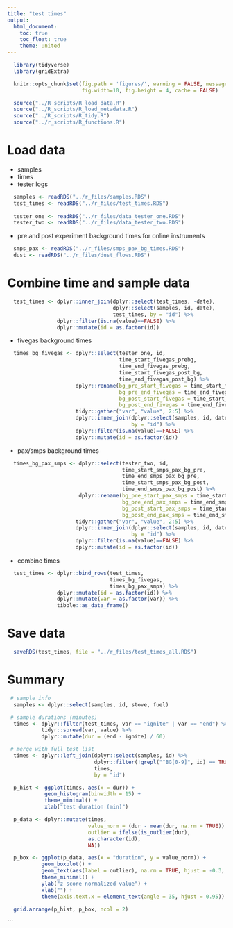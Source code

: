 ```yaml
---
title: "test times"
output:
  html_document:
    toc: true
    toc_float: true
    theme: united
---
```


```r
  library(tidyverse)
  library(gridExtra)
```

```r
  knitr::opts_chunk$set(fig.path = 'figures/', warning = FALSE, message = FALSE,
                        fig.width=10, fig.height = 4, cache = FALSE)
```

```r
  source("../R_scripts/R_load_data.R")
  source("../R_scripts/R_load_metadata.R")
  source("../R_scripts/R_tidy.R")
  source("../r_scripts/R_functions.R")
```

# Load data

* samples
* times
* tester logs

```r
  samples <- readRDS("../r_files/samples.RDS")
  test_times <- readRDS("../r_files/test_times.RDS")
  
  tester_one <- readRDS("../r_files/data_tester_one.RDS")
  tester_two <- readRDS("../r_files/data_tester_two.RDS")
```

* pre and post experiment background times for online instruments

```r
  smps_pax <- readRDS("../r_files/smps_pax_bg_times.RDS")
  dust <- readRDS("../r_files/dust_flows.RDS")
```

# Combine time and sample data

```r
  test_times <- dplyr::inner_join(dplyr::select(test_times, -date),
                                  dplyr::select(samples, id, date),
                                  test_times, by = "id") %>%
                dplyr::filter(is.na(value)==FALSE) %>%
                dplyr::mutate(id = as.factor(id))
```

* fivegas background times

```r
  times_bg_fivegas <- dplyr::select(tester_one, id, 
                                    time_start_fivegas_prebg,
                                    time_end_fivegas_prebg,
                                    time_start_fivegas_post_bg,
                                    time_end_fivegas_post_bg) %>%
                      dplyr::rename(bg_pre_start_fivegas = time_start_fivegas_prebg,
                                    bg_pre_end_fivegas = time_end_fivegas_prebg,
                                    bg_post_start_fivegas = time_start_fivegas_post_bg,
                                    bg_post_end_fivegas = time_end_fivegas_post_bg) %>%
                      tidyr::gather("var", "value", 2:5) %>%
                      dplyr::inner_join(dplyr::select(samples, id, date),
                                        by = "id") %>%
                      dplyr::filter(is.na(value)==FALSE) %>%
                      dplyr::mutate(id = as.factor(id))
```

* pax/smps background times

```r
  times_bg_pax_smps <- dplyr::select(tester_two, id, 
                                     time_start_smps_pax_bg_pre,
                                     time_end_smps_pax_bg_pre,
                                     time_start_smps_pax_bg_post,
                                     time_end_smps_pax_bg_post) %>%
                       dplyr::rename(bg_pre_start_pax_smps = time_start_smps_pax_bg_pre,
                                     bg_pre_end_pax_smps = time_end_smps_pax_bg_pre,
                                     bg_post_start_pax_smps = time_start_smps_pax_bg_post,
                                     bg_post_end_pax_smps = time_end_smps_pax_bg_post) %>%
                      tidyr::gather("var", "value", 2:5) %>%
                      dplyr::inner_join(dplyr::select(samples, id, date),
                                        by = "id") %>%
                      dplyr::filter(is.na(value)==FALSE) %>%
                      dplyr::mutate(id = as.factor(id))
```

* combine times

```r
  test_times <- dplyr::bind_rows(test_times,
                                 times_bg_fivegas,
                                 times_bg_pax_smps) %>%
                dplyr::mutate(id = as.factor(id)) %>%
                dplyr::mutate(var = as.factor(var)) %>%
                tibble::as_data_frame()
```

# Save data

```r
  saveRDS(test_times, file = "../r_files/test_times_all.RDS")
```

# Summary

```r
 # sample info
  samples <- dplyr::select(samples, id, stove, fuel)
```

```r
 # sample durations (minutes)
  times <- dplyr::filter(test_times, var == "ignite" | var == "end") %>%
           tidyr::spread(var, value) %>%
           dplyr::mutate(dur = (end - ignite) / 60)
```

```r
 # merge with full test list
  times <- dplyr::left_join(dplyr::select(samples, id) %>%
                            dplyr::filter(!grepl("^BG[0-9]", id) == TRUE), 
                            times,
                            by = "id")
```

```r
  p_hist <- ggplot(times, aes(x = dur)) +
            geom_histogram(binwidth = 15) +
            theme_minimal() +
            xlab("test duration (min)")

  p_data <- dplyr::mutate(times,
                          value_norm = (dur - mean(dur, na.rm = TRUE)) / sd(dur, na.rm = TRUE),
                          outlier = ifelse(is_outlier(dur),
                          as.character(id),
                          NA))

  p_box <- ggplot(p_data, aes(x = "duration", y = value_norm)) +
           geom_boxplot() +
           geom_text(aes(label = outlier), na.rm = TRUE, hjust = -0.3, size = 4) +
           theme_minimal() +
           ylab("z score normalized value") +
           xlab("") +
           theme(axis.text.x = element_text(angle = 35, hjust = 0.95))

  grid.arrange(p_hist, p_box, ncol = 2)
```
```
